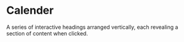 # Calender
A series of interactive headings arranged vertically, each revealing a section of content when clicked.



